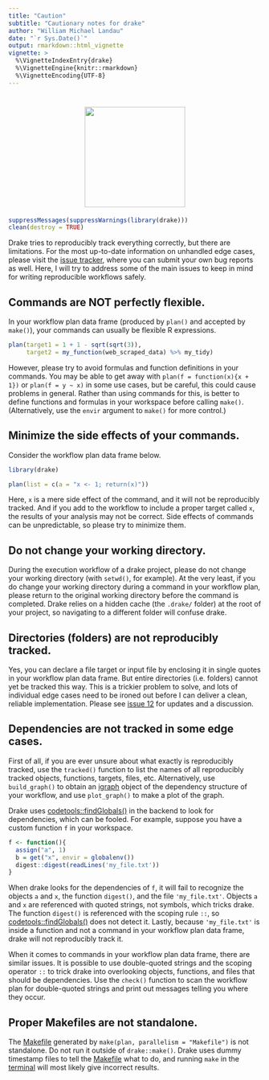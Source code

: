 ```yaml
---
title: "Caution"
subtitle: "Cautionary notes for drake"
author: "William Michael Landau"
date: "`r Sys.Date()`"
output: rmarkdown::html_vignette
vignette: >
  %\VignetteIndexEntry{drake}
  %\VignetteEngine{knitr::rmarkdown}
  %\VignetteEncoding{UTF-8}
---
```


<h1 align="center">
  <img width="200" src="../inst/logo.png" alt="" style = "border: none">
</h1>

```r
suppressMessages(suppressWarnings(library(drake)))
clean(destroy = TRUE)
```

Drake tries to reproducibly track everything correctly, but there are limitations. For the most up-to-date information on unhandled edge cases, please visit the [issue tracker](https://github.com/wlandau-lilly/drake/issues), where you can submit your own bug reports as well. Here, I will try to address some of the main issues to keep in mind for writing reproducible workflows safely.

## Commands are NOT perfectly flexible.

In your workflow plan data frame (produced by `plan()` and accepted by `make()`), your commands can usually be flexible R expressions.

```r
plan(target1 = 1 + 1 - sqrt(sqrt(3)), 
     target2 = my_function(web_scraped_data) %>% my_tidy)
```

However, please try to avoid formulas and function definitions in your commands. You may be able to get away with `plan(f = function(x){x + 1})` or `plan(f = y ~ x)` in some use cases, but be careful, this could cause problems in general. Rather than using commands for this, is better to define functions and formulas in your workspace before calling `make()`. (Alternatively, use the `envir` argument to `make()` for more control.)

## Minimize the side effects of your commands.

Consider the workflow plan data frame below.

```r
library(drake)
```

```r
plan(list = c(a = "x <- 1; return(x)"))
```

Here, `x` is a mere side effect of the command, and it will not be reproducibly tracked. And if you add to the workflow to include a proper target called `x`, the results of your analysis may not be correct. Side effects of commands can be unpredictable, so please try to minimize them.


## Do not change your working directory.

During the execution workflow of a drake project, please do not change your working directory (with `setwd()`, for example). At the very least, if you do change your working directory during a command in your workflow plan, please return to the original working directory before the command is completed. Drake relies on a hidden cache (the `.drake/` folder) at the root of your project, so navigating to a different folder will confuse drake.

## Directories (folders) are not reproducibly tracked.

Yes, you can declare a file target or input file by enclosing it in single quotes in your workflow plan data frame. But entire directories (i.e. folders) cannot yet be tracked this way. This is a trickier problem to solve, and lots of individual edge cases need to be ironed out before I can deliver a clean, reliable implementation. Please see [issue 12](https://github.com/wlandau-lilly/drake/issues/12) for updates and a discussion.

## Dependencies are not tracked in some edge cases.

First of all, if you are ever unsure about what exactly is reproducibly tracked, use the `tracked()` function to list the names of all reproducibly tracked objects, functions, targets, files, etc. Alternatively, use `build_graph()` to obtain an [igraph](http://igraph.org/) object of the dependency structure of your workflow, and use `plot_graph()` to make a plot of the graph. 

Drake uses [codetools::findGlobals()](https://cran.r-project.org/package=codetools) in the backend to look for dependencies, which can be fooled. For example, suppose you have a custom function `f` in your workspace.

```r
f <- function(){
  assign("a", 1)
  b = get("x", envir = globalenv())
  digest::digest(readLines('my_file.txt'))
}
```

When drake looks for the dependencies of `f`, it will fail to recognize the objects `a` and `x`, the function `digest()`, and the file `'my_file.txt'`. Objects `a` and `x` are referenced with quoted strings, not symbols, which tricks drake. The function `digest()` is referenced with the scoping rule `::`, so [codetools::findGlobals()](https://cran.r-project.org/package=codetools) does not detect it. Lastly, because `'my_file.txt'` is inside a function and not a command in your workflow plan data frame, drake will not reproducibly track it.

When it comes to commands in your workflow plan data frame, there are similar issues. It is possible to use double-quoted strings and the scoping operator `::` to trick drake into overlooking objects, functions, and files that should be dependencies. Use the `check()` function to scan the workflow plan for double-quoted strings and print out messages telling you where they occur.

## Proper Makefiles are not standalone.

The [Makefile](http://kbroman.org/minimal_make/) generated by `make(plan, parallelism = "Makefile")` is not standalone. Do not run it outside of `drake::make()`. Drake uses dummy timestamp files to tell the [Makefile](http://kbroman.org/minimal_make/) what to do, and running `make` in the [terminal](https://www.howtogeek.com/140679/beginner-geek-how-to-start-using-the-linux-terminal/) will most likely give incorrect results.


